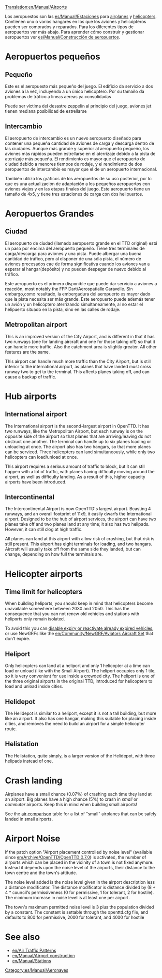 [[Translation:en/Manual/Airports]]
{{es/Traducción|en/Manual/Airports|25}}

Los aeropuestos son las [[es/Manual/Estaciones]] para [[en/Manual/Aircraft#aircraft|airplanes]] y [[en/Manual/Aircraft#helicopters|helicopters]]. Contienen uno o varios hangares en los que los aviones y helicópteros pueden ser comprados y reparados. Para los diferentes tipos de aeropuertos ver más abajo. 
Para aprender cómo construir y gestionar aeropuertos ver [[es/Manual/Construcción de aeropuertos]].

=Aeropuertos pequeños=

==Pequeño==
{{es/Manual/Aeropuerto|Fullname=Aeropuerto pequeño|image=en/Manual/Airport s.png|Entry=|Runways=1|Ramps=2|Heli=1 (en terminal)|size=3 x 4|hangars=1|catchment=4|noise=3}}

Este es el aeropuesto más pequeño del juego. El edificio da servicio a dos aviones a la vez, incluyendo a un único helicoptero. Por su tamaño da problemas de tráfico a líneas aereas ya consolidadas

Puede ser víctima del desastre zeppelin al principio del juego,  aviones jet tienen mediana posibilidad de estrellarse

{{en/-}}

==Intercambio==
{{es/Manual/Aeropuerto|Fullname=Intercambio|image=en/Manual/Commuterairport.png|imagewidth=300px|Entry=1983|Runways=1|Ramps=3|Heli=2|size=4 x 5|hangars=1|catchment=4|noise=4}}

El aeropuerto de intercambio es un nuevo aeropuerto diseñado para contener una pequeña cantidad de aviones de carga y descarga dentro de las ciudades. Aunque más grande y superior al aeropuerto pequeño, los aviones más rápidos pueden estrellarse en el aterrizaje debido a la pista de aterrizaje más pequeña. El rendimiento es mayor que el aeropuerto de ciudad debido a menores tiempos de rodaje, y el rendimiento de dos aeropuertos de intercambio es mayor que el de un aeropuerto internacional.

También utiliza los gráficos de los aeropuertos de su uso posterior, por lo que es una actualización de adaptación a los pequeños aeropuertos con aviones viejos y en las etapas finales del juego. Este aeropuerto tiene un tamaño de 4x5, y tiene tres estaciones de carga con dos helipuertos. 

{{en/-}}

=Aeropuertos Grandes=

==Ciudad==
{{es/Manual/Aeropuerto|Fullname=Ciudad|image=en/Manual/Airport c.png|imagewidth=300px|Entry=1955|Runways=1|Ramps=3|Heli=1 (en terminal)|size=6 x 6|hangars=1|catchment=5|noise=5}}

El aeropuerto de ciudad (llamado aeropuerto grande en el TTD original) está un paso por encima del aeropuerto pequeño. Tiene tres terminales de carga/descarga para aviones y una pista. Puede albergar una buena cantidad de tráfico, pero al disponer de una sóla pista, el número de aviones procesados cae de forma significativa cuando los aviones van a esperar al hangar(depósito) y no pueden despegar de nuevo debido al tráfico.

Este aeropuerto es el primero disponible que puede dar servicio a aviones a reacción, most notably the FFP Dart/Aerospatialle Caravelle. Sin embargo,como resultado, la embergadura del aeropuerto es mayor dado que la pista necesita ser más grande. Este aeropuerto puede además tener un avión y un helicóptero aterrizando simultaneamente, al no estar el helipuerto situado en la pista, sino en las calles de rodaje.

{{en/-}}

==Metropolitan airport==
{{en/Manual/Airport|Fullname=Metropolitan Airport|image=en/Manual/Airport m.png|imagewidth=300px|Entry=1980|Runways=2|Ramps=3|Heli=1 (at terminals)|size=6 x 6|hangars=1|catchment=6|noise=8}}

This is an improved version of the City Airport, and is different in that it has two runways (one for landing aircraft and one for those taking off) so that it can handle more traffic. Also the catchment area is slightly greater. All other features are the same.

This airport can handle much more traffic than the City Airport, but is still inferior to the international airport, as planes that have landed must cross runway two to get to the terminal. This affects planes taking off, and can cause a backup of traffic.

{{en/-}}

=Hub airports=

==International airport==
{{en/Manual/Airport|Fullname=International Airport|image=en/Manual/Airport i.png|imagewidth=300px|Entry=1990|Runways=2|Ramps=6|Heli=2|size=7 x 7|hangars=2|catchment=8|noise=17}}

The International airport is the second-largest airport in OpenTTD. It has two runways, like the Metropolitan Airport, but each runway is on the opposite side of the airport so that planes that are arriving/leaving do not obstruct one another. The terminal can handle up to six planes loading or unloading at once. The airport also has two hangars, so that more planes can be serviced. Three helicopters can land simultaneously, while only two helicopters can load/unload at once.

This airport requires a serious amount of traffic to block, but it can still happen with a lot of traffic, with planes having difficulty moving around the airport, as well as difficulty landing. As a result of this, higher capacity airports have been introduced.
{{en/-}}

==Intercontinental==
{{en/Manual/Airport|Fullname=Intercontinental Airport|image=en/Manual/Intercontinentalairport.png|imagewidth=300px|Entry=2002|Runways=4 (two takeoff, two landing)|Ramps=8|Heli=2|size=11 x 9|hangars=2|catchment=10|noise=25}}

The Intercontinental Airport is now OpenTTD's largest airport. Boasting 4 runways, and an overall footprint of 11x9, it easily dwarfs the International airport. Designed to be the hub of airport services, the airport can have two planes take off and two planes land at any time; it also has two helipads. However, it can still clog at high traffic.

All planes can land at this airport with a low risk of crashing, but that risk is still present. This airport has eight terminals for loading, and two hangars. Aircraft will usually take off from the same side they landed, but can change, depending on how full the terminals are.

{{en/-}}

=Helicopter airports=
==Time limit for helicopters==
When building heliports, you should keep in mind that helicopters become unavailable somewhere between 2030 and 2050. This has the consequence that you can not renew old vehicles and stations with heliports only remain isolated.

To avoid this you can [[en/Archive/Manual/Settings/Never expire vehicles|disable expiry or reactivate already expired vehicles]], or use NewGRFs like the [[en/Community/NewGRF/Aviators Aircraft Set]] that don't expire.

==Heliport==
{{en/Manual/Airport|Fullname=Heliport|image=en/Manual/Heliport.png|Entry=1963|Runways=N/A|Ramps=N/A|Heli=1|size=1 x 1|hangars=N/A|catchment=4|noise=1}}

Only helicopters can land at a heliport and only 1 helicopter at a time can load or unload (like with the Small Airport). The heliport occupies only 1 tile, so it is very convenient for use inside a crowded city. The heliport is one of the three original airports in the original TTD, introduced for helicopters to load and unload inside cities.

{{en/-}}

==Helidepot==
{{en/Manual/Airport|Fullname=Helidepot|image=en/Manual/Helidepot.png|Entry=1976|Runways=N/A|Ramps=N/A|Heli=1|size=2 x 2|hangars=1|catchment=4|noise=2}}

The Helidepot is similar to a heliport, except it is not a tall building, but more like an airport. It also has one hangar, making this suitable for placing inside cities, and removes the need to build an airport for a simple helicopter route.

{{en/-}}

==Helistation==
{{en/Manual/Airport|Fullname=Helistation|image=en/Manual/Helistation.png|Entry=1980|Runways=N/A|Ramps=N/A|Heli=3|size=2 x 4|hangars=1|catchment=4|noise=3}}

The Helistation, quite simply, is a larger version of the Helidepot, with three helipads instead of one.

{{en/-}}

=Crash landing=
Airplanes have a small chance (0.07%) of crashing each time they land at an airport. Big planes have a high chance (5%) to crash in ''small'' or ''commuter'' airports.  Keep this in mind when building small airports!

See the [[en/Manual/Base Set/Aircraft/Air Comparison|air comparison]] table for a list of "small" airplanes that can be safely landed in small airports.

=Airport Noise=
If the patch option "Airport placement controlled by noise level" (available since [[en/Archive/OpenTTD/OpenTTD 0.7.0]]) is activated, the number of airports which can be placed in the vicinity of a town is not fixed anymore. Instead it depends upon the noise level of the airports, their distance to the town centre and the town's attitude.

The noise level added is the noise level given in the airport description less a distance modificator. The distance modificator is distance divided by (8 + 4 * council's permissiveness (0 for permissive, 1 for tolerant, 2 for hostile). The minimum increase in noise level is at least one per airport.

The town's maximum permitted noise level is 3 plus the population divided by a constant. The constant is settable through the openttd.cfg file, and defaults to 800 for permissive, 2000 for tolerant, and 4000 for hostile
{{en/Feature|0.7}}

=See also=
*[[en/Air Traffic Patterns]]
*[[en/Manual/Airport construction]]
*[[en/Manual/Stations]]

[[Category:es/Manual/Aeronaves]]